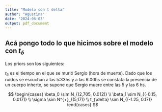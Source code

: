 ```yaml
---
title: "Modelo con t delta"
author: "Agustina"
date: '2024-06-03'
output: pdf_document
---
```


## Acá pongo todo lo que hicimos sobre el modelo con $t_\delta$

Los priors son los siguientes:

$t_{\delta}$ es el tiempo en el que se murió Sergio (hora de muerte). Dado que los ruidos se escuchan a las 5:33hs y a las 6:00hs se constata la presencia de un cuerpo inherte, se supone que Sergio muere entre las 5 y las 6 hs.

$$
\begin{cases}
\beta_0 \sim N_{(2,705, 0.012)} \\
\beta_1 \sim N_{(-0.15, 0.017)} \\
\sigma \sim N^{+}_{(5,17)} \\
t_{\delta} \sim N_{(-1.25, 0.17)}
\end{cases}
$$